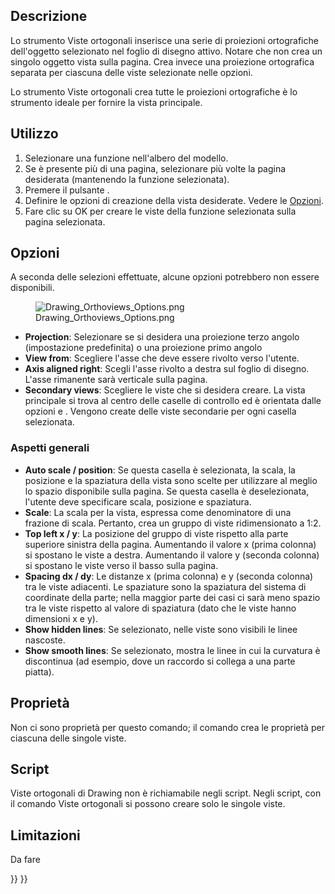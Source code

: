 <languages/>
{{docnav/it
|[[Drawing_Openbrowser/it|Apri Browser]]
|[[Drawing_Symbol/it|Simbolo]]
|[[Drawing_Workbench/it|Drawing]]
|IconL=Drawing_Openbrowser.png
|IconC=Workbench_Drawing.svg
|IconR=Drawing_Symbol.png
}}

<span id="Description"></span>
==Descrizione==

{{GuiCommand/it|Name=Drawing Orthoviews|Name/it=Viste ortogonali|Workbenches=[[Drawing Workbench/it|Drawing]], Complete|MenuLocation=Drawing → Inserisci viste ortogonali|Shortcut=none|SeeAlso=[[Drawing Landscape A3/it|Nuovo disegno]]}}


Lo strumento Viste ortogonali inserisce una serie di proiezioni ortografiche dell'oggetto selezionato nel foglio di disegno attivo. Notare che non crea un singolo oggetto vista sulla pagina. Crea invece una proiezione ortografica separata per ciascuna delle viste selezionate nelle opzioni.

Lo strumento Viste ortogonali crea tutte le proiezioni ortografiche è lo strumento ideale per fornire la vista principale.

<span id="Usage"></span>
==Utilizzo== 

# Selezionare una funzione nell'albero del modello.
# Se è presente più di una pagina, selezionare più volte la pagina desiderata (mantenendo la funzione selezionata).
# Premere il pulsante {{KEY|[[Image:Drawing_Orthoviews.png|16px]] [[Drawing_Orthoviews/it|Inserisci viste ortogonali]]}}.
# Definire le opzioni di creazione della vista desiderate. Vedere le [[#Opzioni|Opzioni]].
# Fare clic su OK per creare le viste della funzione selezionata sulla pagina selezionata.

<span id="Options"></span>
== Opzioni == 

A seconda delle selezioni effettuate, alcune opzioni potrebbero non essere disponibili.

[[File:Drawing_Orthoviews_Options.png|left|frame]]
* '''Projection''': Selezionare se si desidera una proiezione terzo angolo (impostazione predefinita) o una proiezione primo angolo
* '''View from''': Scegliere l'asse che deve essere rivolto verso l'utente.
* '''Axis aligned right''': Scegli l'asse rivolto a destra sul foglio di disegno. L'asse rimanente sarà verticale sulla pagina.
* '''Secondary views''': Scegliere le viste che si desidera creare. La vista principale si trova al centro delle caselle di controllo ed è orientata dalle opzioni {{Variable|View from}} e {{Variable|Axis aligned right}}. Vengono create delle viste secondarie per ogni casella selezionata.

<span id="General"></span>
=== Aspetti generali ===

* '''Auto scale / position''': Se questa casella è selezionata, la scala, la posizione e la spaziatura della vista sono scelte per utilizzare al meglio lo spazio disponibile sulla pagina. Se questa casella è deselezionata, l'utente deve specificare scala, posizione e spaziatura.
* '''Scale''': La scala per la vista, espressa come denominatore di una frazione di scala. Pertanto, {{SystemInput | 2 |}} crea un gruppo di viste ridimensionato a 1:2.
* '''Top left x / y''':  La posizione del gruppo di viste rispetto alla parte superiore sinistra della pagina. Aumentando il valore x (prima colonna) si spostano le viste a destra. Aumentando il valore y (seconda colonna) si spostano le viste verso il basso sulla pagina.
* '''Spacing dx / dy''':  Le distanze x (prima colonna) e y (seconda colonna) tra le viste adiacenti. Le spaziature sono la spaziatura del sistema di coordinate della parte; nella maggior parte dei casi ci sarà meno spazio tra le viste rispetto al valore di spaziatura (dato che le viste hanno dimensioni x e y).
* '''Show hidden lines''': Se selezionato, nelle viste sono visibili le linee nascoste.
* '''Show smooth lines''': Se selezionato, mostra le linee in cui la curvatura è discontinua (ad esempio, dove un raccordo si collega a una parte piatta).

<span id="Properties"></span>
== Proprietà == 

Non ci sono proprietà per questo comando; il comando crea le proprietà per ciascuna delle singole viste.

<span id="Scripting"></span>
== Script == 

Viste ortogonali di Drawing non è richiamabile negli script. Negli script, con il comando Viste ortogonali si possono creare solo le singole viste.

<span id="Limitations"></span>
==Limitazioni== 

Da fare 


{{docnav/it
|[[Drawing_Openbrowser/it|Apri Browser]]
|[[Drawing_Symbol/it|Simbolo]]
|[[Drawing_Workbench/it|Drawing]]
|IconL=Drawing_Openbrowser.png
|IconC=Workbench_Drawing.svg
|IconR=Drawing_Symbol.png
}}

{{Drawing Tools navi{{#translation:}}}}
{{Userdocnavi{{#translation:}}}}